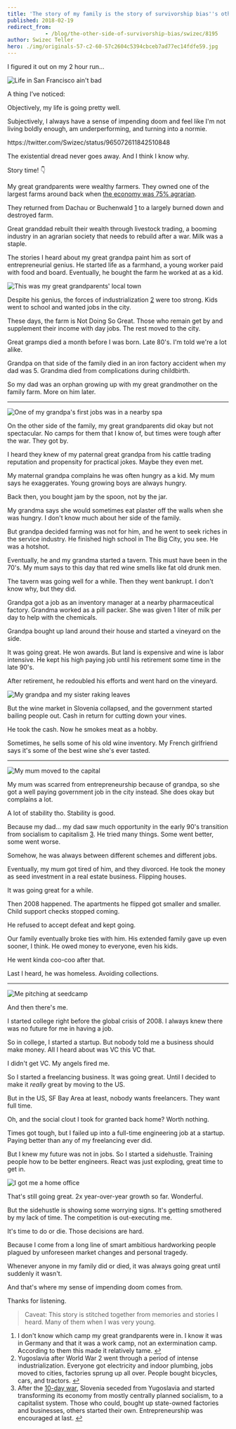 ```yaml
---
title: 'The story of my family is the story of survivorship bias''s other side'
published: 2018-02-19
redirect_from: 
            - /blog/the-other-side-of-survivorship-bias/swizec/8195
author: Swizec Teller
hero: ./img/originals-57-c2-60-57c2604c5394cbceb7ad77ec14fdfe59.jpg
---
```

I figured it out on my 2 hour run…



![Life in San Francisco ain't bad](https://scontent-sjc3-1.cdninstagram.com/vp/83b5e68b420d481323b0458af04c91ef/5B216B80/t51.2885-15/e35/27878687_956907841130931_5664501580645269504_n.jpg)



A thing I’ve noticed:



Objectively, my life is going pretty well.



Subjectively, I always have a sense of impending doom and feel like I'm not living boldly enough, am underperforming, and turning into a normie.



https&#x3A;//twitter.com/Swizec/status/965072611842510848



The existential dread never goes away. And I think I know why.



Story time! 👇



My great grandparents were wealthy farmers. They owned one of the largest farms around back when [the economy was 75% agrarian](https://en.wikipedia.org/wiki/Kingdom_of_Yugoslavia#Economy).



They returned from Dachau or Buchenwald [1](#fn1) to a largely burned down and destroyed farm.



Great granddad rebuilt their wealth through livestock trading, a booming industry in an agrarian society that needs to rebuild after a war. Milk was a staple.



The stories I heard about my great grandpa paint him as sort of entrepreneurial genius. He started life as a farmhand, a young worker paid with food and board. Eventually, he bought the farm he worked at as a kid.



![This was my great grandparents' local town](https://upload.wikimedia.org/wikipedia/commons/a/a6/Postcard_of_Raka,_Kr%C5%A1ko_(2).jpg)



Despite his genius, the forces of industrialization [2](#fn2) were too strong. Kids went to school and wanted jobs in the city.



These days, the farm is Not Doing So Great. Those who remain get by and supplement their income with day jobs. The rest moved to the city.



Great gramps died a month before I was born. Late 80's. I'm told we're a lot alike.



Grandpa on that side of the family died in an iron factory accident when my dad was 5. Grandma died from complications during childbirth.



So my dad was an orphan growing up with my great grandmother on the family farm. More on him later.



* * *



![One of my grandpa's first jobs was in a nearby spa](http://varnastarost.si/uploads/RTEmagicC_TST_stari_leseni_bazen_600.png.png)



On the other side of the family, my great grandparents did okay but not spectacular. No camps for them that I know of, but times were tough after the war. They got by.



I heard they knew of my paternal great grandpa from his cattle trading reputation and propensity for practical jokes. Maybe they even met.



My maternal grandpa complains he was often hungry as a kid. My mum says he exaggerates. Young growing boys are always hungry.



Back then, you bought jam by the spoon, not by the jar.



My grandma says she would sometimes eat plaster off the walls when she was hungry. I don't know much about her side of the family.



But grandpa decided farming was not for him, and he went to seek riches in the service industry. He finished high school in The Big City, you see. He was a hotshot.



Eventually, he and my grandma started a tavern. This must have been in the 70's. My mum says to this day that red wine smells like fat old drunk men.



The tavern was going well for a while. Then they went bankrupt. I don't know why, but they did.



Grandpa got a job as an inventory manager at a nearby pharmaceutical factory. Grandma worked as a pill packer. She was given 1 liter of milk per day to help with the chemicals.



Grandpa bought up land around their house and started a vineyard on the side.



It was going great. He won awards. But land is expensive and wine is labor intensive. He kept his high paying job until his retirement some time in the late 90's.



After retirement, he redoubled his efforts and went hard on the vineyard.



![My grandpa and my sister raking leaves](https://scontent-sjc3-1.cdninstagram.com/vp/b0bca11067fa4b97afdecab144f08029/5B4D673A/t51.2885-15/e15/1799704_1620500888163827_370626032_n.jpg)



But the wine market in Slovenia collapsed, and the government started bailing people out. Cash in return for cutting down your vines.



He took the cash. Now he smokes meat as a hobby.



Sometimes, he sells some of his old wine inventory. My French girlfriend says it's some of the best wine she's ever tasted.



* * *



![My mum moved to the capital](./img/originals-57-c2-60-57c2604c5394cbceb7ad77ec14fdfe59.jpg)



My mum was scarred from entrepreneurship because of grandpa, so she got a well paying government job in the city instead. She does okay but complains a lot.



A lot of stability tho. Stability is good.



Because my dad… my dad saw much opportunity in the early 90's transition from socialism to capitalism [3](#fn3). He tried many things. Some went better, some went worse.



Somehow, he was always between different schemes and different jobs.



Eventually, my mum got tired of him, and they divorced. He took the money as seed investment in a real estate business. Flipping houses.



It was going great for a while.



Then 2008 happened. The apartments he flipped got smaller and smaller. Child support checks stopped coming.



He refused to accept defeat and kept going.



Our family eventually broke ties with him. His extended family gave up even sooner, I think. He owed money to everyone, even his kids.



He went kinda coo-coo after that.



Last I heard, he was homeless. Avoiding collections.



* * *



![Me pitching at seedcamp](./img/5-4067-4422312388_f6811a34b8_z.jpg)



And then there's me.



I started college right before the global crisis of 2008. I always knew there was no future for me in having a job.



So in college, I started a startup. But nobody told me a business should make money. All I heard about was VC this VC that.  




I didn't get VC. My angels fired me.



So I started a freelancing business. It was going great. Until I decided to make it _really_ great by moving to the US.



But in the US, SF Bay Area at least, nobody wants freelancers. They want full time.



Oh, and the social clout I took for granted back home? Worth nothing.



Times got tough, but I failed up into a full-time engineering job at a startup. Paying better than any of my freelancing ever did.  




But I knew my future was not in jobs. So I started a sidehustle. Training people how to be better engineers. React was just exploding, great time to get in.



![I got me a home office](https://scontent-sjc3-1.cdninstagram.com/vp/5ae255f532cbab3d70c7286e6cd0f460/5B080185/t51.2885-15/e35/10899048_1679818318917842_1788738823_n.jpg)



That's still going great. 2x year-over-year growth so far. Wonderful.  




But the sidehustle is showing some worrying signs. It's getting smothered by my lack of time. The competition is out-executing me.



It's time to do or die. Those decisions are hard.  




Because I come from a long line of smart ambitious hardworking people plagued by unforeseen market changes and personal tragedy.



Whenever anyone in my family did or died, it was always going great until suddenly it wasn't.



And that's where my sense of impending doom comes from.



Thanks for listening.



> Caveat: This story is stitched together from memories and stories I heard. Many of them when I was very young.



1. I don't know which camp my great grandparents were in. I know it was in Germany and that it was a work camp, not an extermination camp. According to them this made it relatively tame. [↩](#ffn1)
2. Yugoslavia after World War 2 went through a period of intense industrialization. Everyone got electricity and indoor plumbing, jobs moved to cities, factories sprung up all over. People bought bicycles, cars, and tractors. [↩](#ffn2)
3. After the [10-day war](https://en.wikipedia.org/wiki/Ten-Day_War), Slovenia seceded from Yugoslavia and started transforming its economy from mostly centrally planned socialism, to a capitalist system. Those who could, bought up state-owned factories and businesses, others started their own. Entrepreneurship was encouraged at last. [↩](#ffn3)